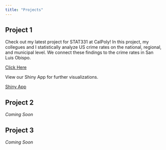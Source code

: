 ```yaml
---
title: "Projects"
---
```


## Project 1

Check out my latest project for STAT331 at CalPoly! In this project, my collegues and I statistically analyze US crime rates on the national, regional, and municipal level. We connect these findings to the crime rates in San Luis Obispo.

[Click Here](https://wsmithers.github.io/projd1_backup.html)

View our Shiny App for further visualizations.

[Shiny App](https://celest.shinyapps.io/crime_rate_shiny_app/)

## Project 2

*Coming Soon*

## Project 3

*Coming Soon*

